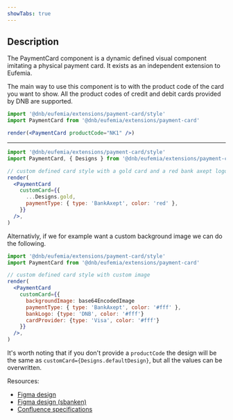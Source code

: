 ```yaml
---
showTabs: true
---
```


## Description

The PaymentCard component is a dynamic defined visual component imitating a physical payment card. It exists as an independent extension to Eufemia.

The main way to use this component is to with the product code of the card you want to show. All the product codes of credit and debit cards provided by DNB are supported.

```jsx
import '@dnb/eufemia/extensions/payment-card/style'
import PaymentCard from '@dnb/eufemia/extensions/payment-card'

render(<PaymentCard productCode="NK1" />)
```

---

```jsx
import '@dnb/eufemia/extensions/payment-card/style'
import PaymentCard, { Designs } from '@dnb/eufemia/extensions/payment-card'

// custom defined card style with a gold card and a red bank axept logo
render(
  <PaymentCard
    customCard={{
      ...Designs.gold,
      paymentType: { type: 'BankAxept', color: 'red' },
    }}
  />,
)
```

Alternativly, if we for example want a custom background image we can do the following.

```jsx
import '@dnb/eufemia/extensions/payment-card/style'
import PaymentCard from '@dnb/eufemia/extensions/payment-card'

// custom defined card style with custom image
render(
  <PaymentCard
    customCard={{
      backgroundImage: base64EncodedImage
      paymentType: { type: 'BankAxept', color: '#fff' },
      bankLogo: {type: 'DNB', color: '#fff'}
      cardProvider: {type: 'Visa', color: '#fff'}
    }}
  />,
)
```

It's worth noting that if you don't provide a `productCode` the design will be the same as `customCard={Designs.defaultDesign}`, but all the values can be overwritten.

Resources:

- [Figma design](https://www.figma.com/file/461cAN5Qc3Nks4ztZ9pjtM)
- [Figma design (sbanken)](<https://www.figma.com/design/4fgS4rHsGJtU9JxE3DWwFO/Eufemia---Web-(Sbanken)?node-id=21096-10019&t=SxGeJNuxR8Cmo4ze-0>)
- [Confluence specifications](https://confluence.tech.dnb.no/pages/viewpage.action?spaceKey=PMDT&title=Cards+mapping)
